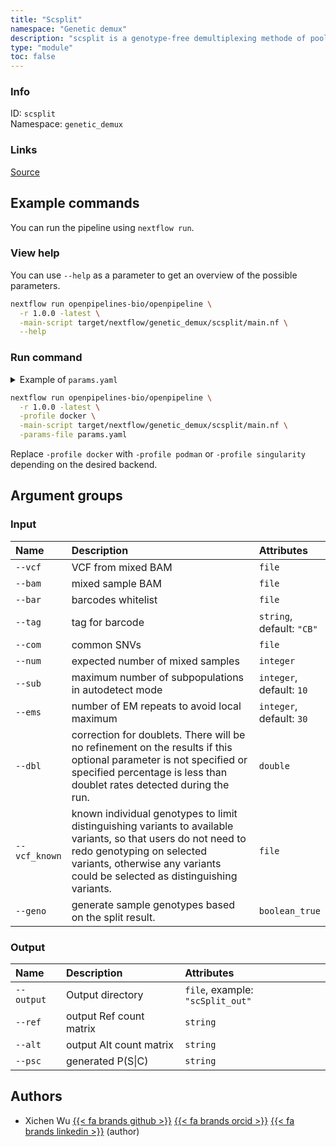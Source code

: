 ```yaml
---
title: "Scsplit"
namespace: "Genetic demux"
description: "scsplit is a genotype-free demultiplexing methode of pooled single-cell RNA-seq, using a hidden state model for identifying genetically distinct samples within a mixed population."
type: "module"
toc: false
---
```


::: {.column-margin}

### Info

ID: `scsplit`  
Namespace: `genetic_demux`

### Links
[Source](https://github.com/openpipelines-bio/openpipeline/blob/1.0.0/./src/genetic_demux/scsplit){.btn-action .btn-sm .btn-info .btn role="button"}

:::



## Example commands

You can run the pipeline using `nextflow run`.

### View help

You can use `--help` as a parameter to get an overview of the possible parameters.

```bash
nextflow run openpipelines-bio/openpipeline \
  -r 1.0.0 -latest \
  -main-script target/nextflow/genetic_demux/scsplit/main.nf \
  --help
```

### Run command

<details>
<summary>Example of `params.yaml`</summary>
```yaml
# Input
# vcf: "path/to/file"
# bam: "path/to/file"
# bar: "path/to/file"
tag: "CB"
# com: "path/to/file"
# num: 123
sub: 10
ems: 30
# dbl: 123.0
# vcf_known: "path/to/file"
geno: false

# Output
# output: "$id.$key.output.output"
# ref: "foo"
# alt: "foo"
# psc: "foo"

# Nextflow input-output arguments
publish_dir: # please fill in - example: "output/"
# param_list: "my_params.yaml"
```
</details>

```bash
nextflow run openpipelines-bio/openpipeline \
  -r 1.0.0 -latest \
  -profile docker \
  -main-script target/nextflow/genetic_demux/scsplit/main.nf \
  -params-file params.yaml
```

:::{.callout-note}
Replace `-profile docker` with `-profile podman` or `-profile singularity` depending on the desired backend.
:::

## Argument groups

### Input

|Name          |Description                                                                                                                                                                                                                |Attributes                |
|:-------------|:--------------------------------------------------------------------------------------------------------------------------------------------------------------------------------------------------------------------------|:-------------------------|
|`--vcf`       |VCF from mixed BAM                                                                                                                                                                                                         |`file`                    |
|`--bam`       |mixed sample BAM                                                                                                                                                                                                           |`file`                    |
|`--bar`       |barcodes whitelist                                                                                                                                                                                                         |`file`                    |
|`--tag`       |tag for barcode                                                                                                                                                                                                            |`string`, default: `"CB"` |
|`--com`       |common SNVs                                                                                                                                                                                                                |`file`                    |
|`--num`       |expected number of mixed samples                                                                                                                                                                                           |`integer`                 |
|`--sub`       |maximum number of subpopulations in autodetect mode                                                                                                                                                                        |`integer`, default: `10`  |
|`--ems`       |number of EM repeats to avoid local maximum                                                                                                                                                                                |`integer`, default: `30`  |
|`--dbl`       |correction for doublets. There will be no refinement on the results if this optional parameter is not specified or specified percentage is less than doublet rates detected during the run.                                |`double`                  |
|`--vcf_known` |known individual genotypes to limit distinguishing variants to available variants, so that users do not need to redo genotyping on selected variants, otherwise any variants could be selected as distinguishing variants. |`file`                    |
|`--geno`      |generate sample genotypes based on the split result.                                                                                                                                                                       |`boolean_true`            |


### Output

|Name       |Description             |Attributes                       |
|:----------|:-----------------------|:--------------------------------|
|`--output` |Output directory        |`file`, example: `"scSplit_out"` |
|`--ref`    |output Ref count matrix |`string`                         |
|`--alt`    |output Alt count matrix |`string`                         |
|`--psc`    |generated P(S&#124;C)   |`string`                         |

## Authors


  * Xichen Wu [{{< fa brands github >}}](https://github.com/wxicu) [{{< fa brands orcid >}}](https://orcid.org/0009-0008-2168-4508) [{{< fa brands linkedin >}}](https://linkedin.com/in/xichen-wu) (author)
